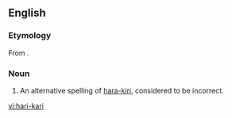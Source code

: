 ==English==

===Etymology===
From {{etyl|ja}}.

===Noun===
{{en-noun|-}}

# An alternative spelling of [[hara-kiri]], considered to be incorrect.

[[vi:hari-kari]]